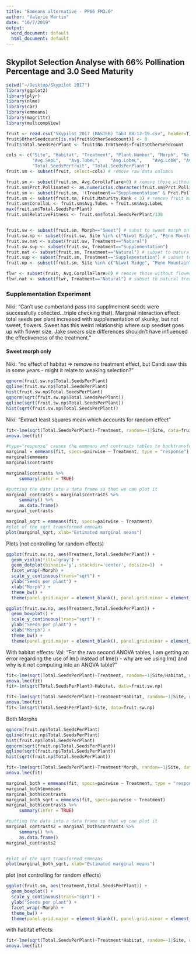 ```yaml
---
title: "Emmeans alternative - PP66 FM3.0"
author: "Valerie Martin"
date: "10/7/2019"
output:
  word_document: default
  html_document: default
---
```


## Skypilot Selection Analyse with 66% Pollination Percentage and 3.0 Seed Maturity


```r
setwd("~/Desktop/Skypilot 2017")
library(ggplot2)
library(plyr)
library(nlme)
library(car)
library(emmeans)
library(magrittr)
library(multcompView)

fruit <- read.csv("Skypilot 2017 (MASTER) Tab3 08-12-19.csv", header=T) # all data included (final)
fruit$OtherSeedcount[is.na(fruit$OtherSeedcount)] <- 0
fruit$Total.SeedsPerPlant <- fruit$No.TrmtSeeds+fruit$OtherSeedcount

cols <- c("Site", "Habitat", "Treatment", "Plant.Number", "Morph", "No.Pollinated.Total", "Total.RepUnits", "Prct.Pollinated",
          "Avg.SepL",	"Avg.TubeL",	"Avg.LobeL",	"Avg.LobW",	"Avg.CorollaFlare", "No.SeedsPerFruit", "Fruit.Maturity.Rank", 
          "Total.SeedsPerFruit", "Total.SeedsPerPlant")
fruit.sm <- subset(fruit, select=cols) # remove raw data columns

fruit.sm <- subset(fruit.sm, Avg.CorollaFlare>0) # remove those without flower measurements
fruit.sm$Prct.Pollinated <- as.numeric(as.character(fruit.sm$Prct.Pollinated)) # change Prct.Pollinated to numeric (it was a factor)
fruit.sm <- subset(fruit.sm, !(Treatment=="Supplementation" & Prct.Pollinated < 0.666)) # remove those supplement flowers with <75% fruits pollinated
fruit.sm <- subset(fruit.sm, Fruit.Maturity.Rank < 3) # remove fruit maturity 2.5 (includes all exlusion as well) 
fruit.sm$CorollaL <- fruit.sm$Avg.TubeL + fruit.sm$Avg.LobeL
max(fruit.sm$Total.SeedsPerPlant)
fruit.sm$RelativeFitness <- fruit.sm$Total.SeedsPerPlant/138


fruit.sw <- subset(fruit.sm, Morph=="Sweet") # subst to sweet morph only
fruit.sw.np <- subset(fruit.sw, Site %in% c("Niwot Ridge", "Penn Mountain"))
fruit.sw.nat <- subset(fruit.sw, Treatment=="Natural")
fruit.sw.sup <- subset(fruit.sw, Treatment=="Supplementation")
fruit.nat <- subset(fruit.sm, Treatment=="Natural") # subset to natural treatment only
fruit.sup <- subset(fruit.sm, Treatment=="Supplementation") # subset to supplement treatment only
fruit.np <- subset(fruit.sm, Site %in% c("Niwot Ridge", "Penn Mountain"))

flwr <- subset(fruit, Avg.CorollaFlare>0) # remove those without flower measurements
flwr.nat <- subset(flwr, Treatment=="Natural") # subset to natural treatment only
```

### Supplementation Experiment
Niki: "Can't use cumberland pass (no supplmement seeds were successfully collected...triple checking that).  Marginal interaction effect: total seeds per plant increased with supplementation of skunky, but not sweet, flowers. Sweet has this weird relationship where sup seedset goes up with flower size. Jake swears size differences shouldn't have influenced the effectiveness of the treatment."

#### Sweet morph only 
Niki: "no effect of habitat => remove
no treatment effect, but Candi saw this in some years - might it relate to weaking selection?"

```r
qqnorm(fruit.sw.np$Total.SeedsPerPlant)
qqline(fruit.sw.np$Total.SeedsPerPlant)
hist(fruit.sw.np$Total.SeedsPerPlant)
qqnorm(sqrt(fruit.sw.np$Total.SeedsPerPlant))
qqline(sqrt(fruit.sw.np$Total.SeedsPerPlant))
hist(sqrt(fruit.sw.np$Total.SeedsPerPlant))
```

Niki: "Extract least squares mean which accounts for random effect"
```r
fit<-lme(sqrt(Total.SeedsPerPlant)~Treatment, random=~1|Site, data=fruit.sw.np, method="ML", na.action=na.omit)  
anova.lme(fit)

#type="response" causes the emmeans and contrasts tables to backtransform from the sqrt and show confidence intervals and p-values that represent the backtransformed variables
marginal = emmeans(fit, specs=pairwise ~ Treatment, type = "response")
marginal$emmeans
marginal$contrasts

marginal$contrasts %>%
     summary(infer = TRUE)

#putting the data into a data frame so that we can plot it
marginal_contrasts = marginal$contrasts %>%
     summary() %>%
     as.data.frame()
marginal_contrasts

marginal_sqrt = emmeans(fit, specs=pairwise ~ Treatment)
#plot of the sqrt transformed emmeans
plot(marginal_sqrt, xlab="Estimated marginal means")
```

Plots (not controlling for random effects)
```r
ggplot(fruit.sw.np, aes(Treatment,Total.SeedsPerPlant)) +
  geom_violin(fill='gray') +
  geom_dotplot(binaxis='y', stackdir='center', dotsize=1)  +
  facet_wrap(~Morph) +
  scale_y_continuous(trans="sqrt") +
  ylab("Seeds per plant") +
  xlab("Morph") +
  theme_bw() +
  theme(panel.grid.major = element_blank(), panel.grid.minor = element_blank(), text = element_text(size=18))

ggplot(fruit.sw.np, aes(Treatment,Total.SeedsPerPlant)) +
  geom_boxplot() + 
  scale_y_continuous(trans="sqrt") +
  ylab("Seeds per plant") +
  xlab("Morph") +
  theme_bw() +
  theme(panel.grid.major = element_blank(), panel.grid.minor = element_blank(), text = element_text(size=18))
```

With habitat effects: 
Val: "For the two second ANOVA tables, I am getting an error regarding the use of lm() instead of lme() - why are we using lm() and why is it not computing into an ANOVA table?"
```r
fit<-lme(sqrt(Total.SeedsPerPlant)~Treatment, random=~1|Site/Habitat, data=fruit.sw.np, method="ML", na.action=na.omit)  
anova.lme(fit)
fit<-lm(sqrt(Total.SeedsPerPlant)~Habitat, data=fruit.sw.np)

fit<-lme(sqrt(Total.SeedsPerPlant)~Treatment*Habitat, random=~1|Site, data=fruit.sw.np, method="ML", na.action=na.omit)  
anova.lme(fit)
fit<-lm(sqrt(Total.SeedsPerPlant)~Site, data=fruit.sw.np)

```


Both Morphs
```r
qqnorm(fruit.np$Total.SeedsPerPlant)
qqline(fruit.np$Total.SeedsPerPlant)
hist(fruit.np$Total.SeedsPerPlant)
qqnorm(sqrt(fruit.np$Total.SeedsPerPlant))
qqline(sqrt(fruit.np$Total.SeedsPerPlant))
hist(sqrt(fruit.np$Total.SeedsPerPlant))
```

```r
fit<-lme(sqrt(Total.SeedsPerPlant)~Treatment*Morph, random=~1|Site, data=fruit.np, method="ML", na.action=na.omit)  
anova.lme(fit)

marginal_both = emmeans(fit, specs=pairwise ~ Treatment, type = "response")
marginal_both$emmeans
marginal_both$contrasts
marginal_both_sqrt = emmeans(fit, specs=pairwise ~ Treatment)
marginal_both$contrasts %>%
     summary(infer = TRUE)

#putting the data into a data frame so that we can plot it
marginal_contrasts2 = marginal_both$contrasts %>%
     summary() %>%
     as.data.frame()
marginal_contrasts2 


#plot of the sqrt transformed emmeans
plot(marginal_both_sqrt, xlab="Estimated marginal means")
```

plot (not controlling for random effects)
```r
ggplot(fruit.sm, aes(Treatment,Total.SeedsPerPlant)) +
  geom_boxplot() + 
  scale_y_continuous(trans="sqrt") +
  ylab("Seeds per plant") +
  facet_wrap(~Morph) +
  theme_bw() +
  theme(panel.grid.major = element_blank(), panel.grid.minor = element_blank(), text = element_text(size=18))
```

with habitat effects: 
```r
fit<-lme(sqrt(Total.SeedsPerPlant)~Treatment*Habitat, random=~1|Site, data=fruit.np, method="ML", na.action=na.omit)  
anova.lme(fit)
```
